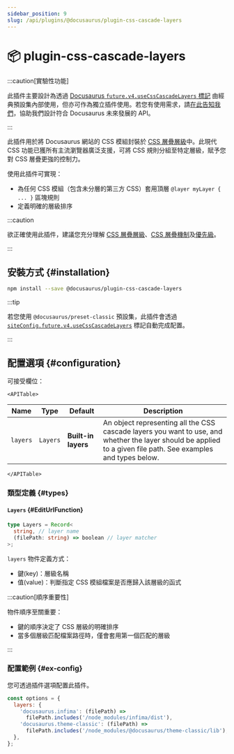 ```yaml
---
sidebar_position: 9
slug: /api/plugins/@docusaurus/plugin-css-cascade-layers
---
```


# 📦 plugin-css-cascade-layers


:::caution[實驗性功能]

此插件主要設計為透過 [Docusaurus `future.v4.useCssCascadeLayers` 標記](../docusaurus.config.js.mdx#future) 由經典預設集內部使用，但亦可作為獨立插件使用。若您有使用需求，請[在此告知我們](https://github.com/facebook/docusaurus/pull/11142)，協助我們設計符合 Docusaurus 未來發展的 API。

:::

此插件用於將 Docusaurus 網站的 CSS 模組封裝於 [CSS 層疊層級](https://css-tricks.com/css-cascade-layers/)中。此現代 CSS 功能已獲所有主流瀏覽器廣泛支援，可將 CSS 規則分組至特定層級，賦予您對 CSS 層疊更強的控制力。

使用此插件可實現：

- 為任何 CSS 模組（包含未分層的第三方 CSS）套用頂層 `@layer myLayer { ... }` 區塊規則
- 定義明確的層級排序

:::caution

欲正確使用此插件，建議您充分理解 [CSS 層疊層級](https://css-tricks.com/css-cascade-layers/)、[CSS 層疊機制](https://developer.mozilla.org/docs/Web/CSS/CSS_cascade/Cascade)及[優先級](https://developer.mozilla.org/en-US/docs/Web/CSS/CSS_cascade/Specificity)。

:::

## 安裝方式 {#installation}

```bash npm2yarn
npm install --save @docusaurus/plugin-css-cascade-layers
```

:::tip

若您使用 `@docusaurus/preset-classic` 預設集，此插件會透過 [`siteConfig.future.v4.useCssCascadeLayers`](../docusaurus.config.js.mdx#future) 標記自動完成配置。

:::

## 配置選項 {#configuration}

可接受欄位：

```mdx-code-block
<APITable>
```

| Name | Type | Default | Description |
| --- | --- | --- | --- |
| `layers` | `Layers` | **Built-in layers** | An object representing all the CSS cascade layers you want to use, and whether the layer should be applied to a given file path. See examples and types below. |

```mdx-code-block
</APITable>
```

### 類型定義 {#types}

#### `Layers` {#EditUrlFunction}

```ts
type Layers = Record<
  string, // layer name
  (filePath: string) => boolean // layer matcher
>;
```

`layers` 物件定義方式：

- 鍵(key)：層級名稱
- 值(value)：判斷指定 CSS 模組檔案是否應歸入該層級的函式

:::caution[順序重要性]

物件順序至關重要：

- 鍵的順序決定了 CSS 層級的明確排序
- 當多個層級匹配檔案路徑時，僅會套用第一個匹配的層級

:::

### 配置範例 {#ex-config}

您可透過插件選項配置此插件。

```js
const options = {
  layers: {
    'docusaurus.infima': (filePath) =>
      filePath.includes('/node_modules/infima/dist'),
    'docusaurus.theme-classic': (filePath) =>
      filePath.includes('/node_modules/@docusaurus/theme-classic/lib'),
  },
};
```